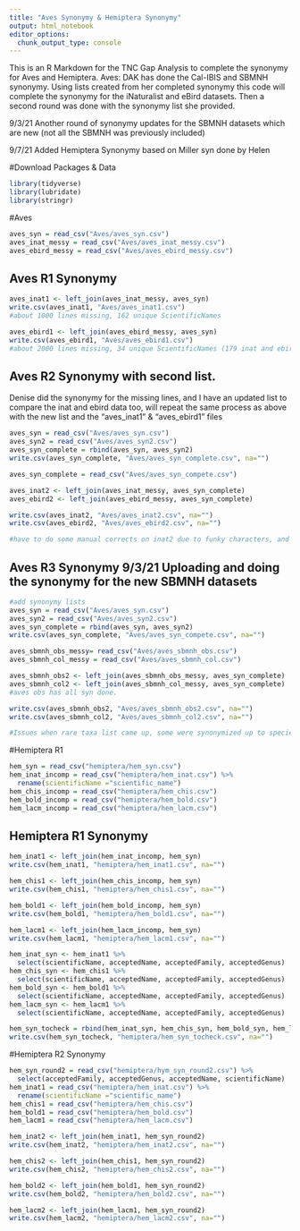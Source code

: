 ```yaml
---
title: "Aves Synonymy & Hemiptera Synonymy"
output: html_notebook
editor_options: 
  chunk_output_type: console
---
```


This is an R Markdown for the TNC Gap Analysis to complete the synonymy for Aves and Hemiptera. Aves: DAK has done the Cal-IBIS and SBMNH synonymy. Using lists created from her completed synonymy this code will complete the synonymy for the iNaturalist and eBird datasets. Then a second round was done with the synonymy list she provided. 

9/3/21 Another round of synonymy updates for the SBMNH datasets which are new (not all the SBMNH was previously included)

9/7/21 Added Hemiptera Synonymy based on Miller syn done by Helen


#Download Packages & Data
```r
library(tidyverse)
library(lubridate)
library(stringr)
```

#Aves
```r
aves_syn = read_csv("Aves/aves_syn.csv")
aves_inat_messy = read_csv("Aves/aves_inat_messy.csv")
aves_ebird_messy = read_csv("Aves/aves_ebird_messy.csv")

```

## Aves R1 Synonymy
```r
aves_inat1 <- left_join(aves_inat_messy, aves_syn)
write.csv(aves_inat1, "Aves/aves_inat1.csv")
#about 1000 lines missing, 162 unique ScientificNames

aves_ebird1 <- left_join(aves_ebird_messy, aves_syn)
write.csv(aves_ebird1, "Aves/aves_ebird1.csv")
#about 2000 lines missing, 34 unique ScientificNames (179 inat and ebird combined)


```

## Aves R2 Synonymy with second list.
Denise did the synonymy for the missing lines, and I have an updated list to compare the inat and ebird data too, will repeat the same process as above with the new list and the "aves_inat1" & "aves_ebird1" files 

```r
aves_syn = read_csv("Aves/aves_syn.csv")
aves_syn2 = read_csv("Aves/aves_syn2.csv")
aves_syn_complete = rbind(aves_syn, aves_syn2)
write.csv(aves_syn_complete, "Aves/aves_syn_complete.csv", na="")

aves_syn_complete = read_csv("Aves/aves_syn_compete.csv")

aves_inat2 <- left_join(aves_inat_messy, aves_syn_complete)
aves_ebird2 <- left_join(aves_ebird_messy, aves_syn_complete)

write.csv(aves_inat2, "Aves/aves_inat2.csv", na="")
write.csv(aves_ebird2, "Aves/aves_ebird2.csv", na="")

#have to do some manual corrects on inat2 due to funky characters, and removed MX islands, now inat3
```

## Aves R3 Synonymy 9/3/21 Uploading and doing the synonymy for the new SBMNH datasets 
```r
#add synonymy lists
aves_syn = read_csv("Aves/aves_syn.csv")
aves_syn2 = read_csv("Aves/aves_syn2.csv")
aves_syn_complete = rbind(aves_syn, aves_syn2)
write.csv(aves_syn_complete, "Aves/aves_syn_compete.csv", na="")

aves_sbmnh_obs_messy= read_csv("Aves/aves_sbmnh_obs.csv")
aves_sbmnh_col_messy = read_csv("Aves/aves_sbmnh_col.csv")

aves_sbmnh_obs2 <- left_join(aves_sbmnh_obs_messy, aves_syn_complete)
aves_sbmnh_col2 <- left_join(aves_sbmnh_col_messy, aves_syn_complete)
#aves obs has all syn done. 

write.csv(aves_sbmnh_obs2, "Aves/aves_sbmnh_obs2.csv", na="")
write.csv(aves_sbmnh_col2, "Aves/aves_sbmnh_col2.csv", na="")

#Issues when rare taxa list came up, some were synonymized up to species and there are subspecies on the list, fixed the inat and ebird synonymy here but because there were some unkwn changes done to the the sbmnh obs and col list I will do it separately in excel
```

#Hemiptera R1 
```r
hem_syn = read_csv("hemiptera/hem_syn.csv")
hem_inat_incomp = read_csv("hemiptera/hem_inat.csv") %>%
  rename(scientificName ="scientific_name")
hem_chis_incomp = read_csv("hemiptera/hem_chis.csv")
hem_bold_incomp = read_csv("hemiptera/hem_bold.csv")
hem_lacm_incomp = read_csv("hemiptera/hem_lacm.csv") 
```

## Hemiptera R1 Synonymy
```r
hem_inat1 <- left_join(hem_inat_incomp, hem_syn)
write.csv(hem_inat1, "hemiptera/hem_inat1.csv", na="")

hem_chis1 <- left_join(hem_chis_incomp, hem_syn)
write.csv(hem_chis1, "hemiptera/hem_chis1.csv", na="")

hem_bold1 <- left_join(hem_bold_incomp, hem_syn)
write.csv(hem_bold1, "hemiptera/hem_bold1.csv", na="")

hem_lacm1 <- left_join(hem_lacm_incomp, hem_syn)
write.csv(hem_lacm1, "hemiptera/hem_lacm1.csv", na="")

hem_inat_syn <- hem_inat1 %>%
  select(scientificName, acceptedName, acceptedFamily, acceptedGenus)
hem_chis_syn <- hem_chis1 %>%
  select(scientificName, acceptedName, acceptedFamily, acceptedGenus)
hem_bold_syn <- hem_bold1 %>%
  select(scientificName, acceptedName, acceptedFamily, acceptedGenus)
hem_lacm_syn <- hem_lacm1 %>%
  select(scientificName, acceptedName, acceptedFamily, acceptedGenus)

hem_syn_tocheck = rbind(hem_inat_syn, hem_chis_syn, hem_bold_syn, hem_lacm_syn)
write.csv(hem_syn_tocheck, "hemiptera/hem_syn_tocheck.csv", na="")
```

#Hemiptera R2 Synonymy
```r
hem_syn_round2 = read_csv("hemiptera/hym_syn_round2.csv") %>%
  select(acceptedFamily, acceptedGenus, acceptedName, scientificName)
hem_inat1 = read_csv("hemiptera/hem_inat.csv") %>%
  rename(scientificName ="scientific_name")
hem_chis1 = read_csv("hemiptera/hem_chis.csv")
hem_bold1 = read_csv("hemiptera/hem_bold.csv")
hem_lacm1 = read_csv("hemiptera/hem_lacm.csv") 

hem_inat2 <- left_join(hem_inat1, hem_syn_round2)
write.csv(hem_inat2, "hemiptera/hem_inat2.csv", na="")

hem_chis2 <- left_join(hem_chis1, hem_syn_round2)
write.csv(hem_chis2, "hemiptera/hem_chis2.csv", na="")

hem_bold2 <- left_join(hem_bold1, hem_syn_round2)
write.csv(hem_bold2, "hemiptera/hem_bold2.csv", na="")

hem_lacm2 <- left_join(hem_lacm1, hem_syn_round2)
write.csv(hem_lacm2, "hemiptera/hem_lacm2.csv", na="")


```